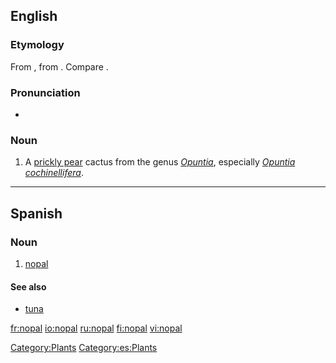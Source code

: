 ==English==

===Etymology===
From {{etyl|es}} {{term|nopal|lang=es}}, from {{etyl|nah}} {{term|nopalli||Opuntia cactus|lang=nah}}.  Compare {{term|nopales}}.

===Pronunciation===
* {{a|UK}} {{IPA|/ˈnəʊpəl/}}

===Noun===
{{en-noun|pl2=nopal}}

# A [[prickly pear]] cactus from the genus ''[[Opuntia]]'', especially ''[[Opuntia cochinellifera]]''.

[[Category:Plants]]

----

==Spanish==

===Noun===
{{es-noun-m|pl=nopales}}

# [[#English|nopal]]

====See also====
* [[tuna]]

[[Category:es:Plants]]

[[fr:nopal]]
[[io:nopal]]
[[ru:nopal]]
[[fi:nopal]]
[[vi:nopal]]
